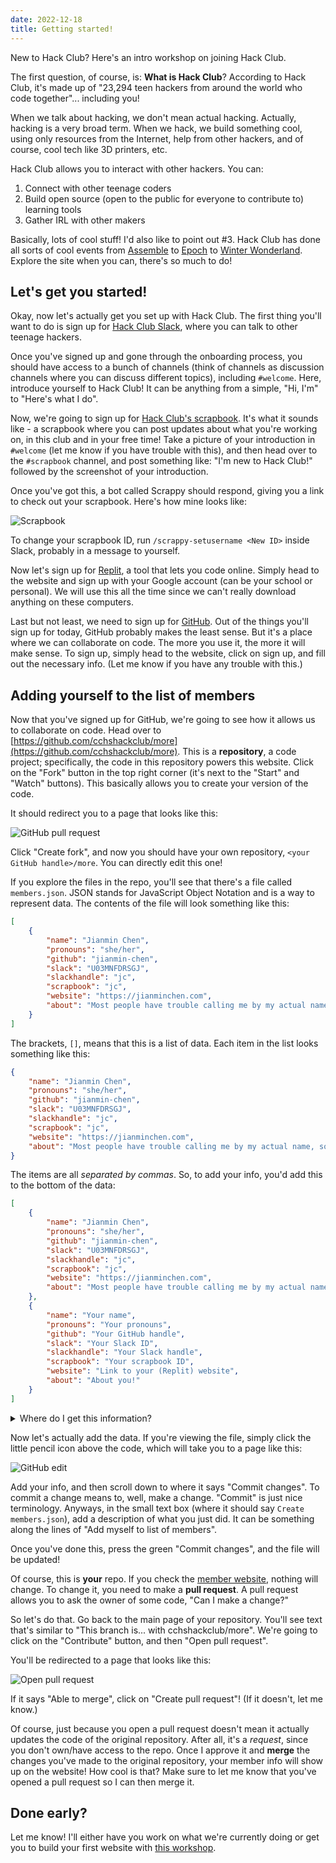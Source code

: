```yaml
---
date: 2022-12-18
title: Getting started!
---
```


New to Hack Club? Here's an intro workshop on joining Hack Club.

The first question, of course, is: **What is Hack Club**? According to Hack Club, it's made up of "23,294 teen hackers from around the world who code together"... including you!

When we talk about hacking, we don't mean actual hacking. Actually, hacking is a very broad term. When we hack, we build something cool, using only resources from the Internet, help from other hackers, and of course, cool tech like 3D printers, etc.

Hack Club allows you to interact with other hackers. You can:

1. Connect with other teenage coders
2. Build open source (open to the public for everyone to contribute to) learning tools
3. Gather IRL with other makers

Basically, lots of cool stuff! I'd also like to point out #3. Hack Club has done all sorts of cool events from [Assemble](https://assemble.hackclub.com) to [Epoch](https://epoch.hackclub.com) to [Winter Wonderland](https://hackclub.com/winter/). Explore the site when you can, there's so much to do!

## Let's get you started!

Okay, now let's actually get you set up with Hack Club. The first thing you'll want to do is sign up for [Hack Club Slack](https://hackclub.com/slack/?continent=North%20America), where you can talk to other teenage hackers.

Once you've signed up and gone through the onboarding process, you should have access to a bunch of channels (think of channels as discussion channels where you can discuss different topics), including `#welcome`. Here, introduce yourself to Hack Club! It can be anything from a simple, "Hi, I'm" to "Here's what I do".

Now, we're going to sign up for [Hack Club's scrapbook](https://scrapbook.hackclub.com/about). It's what it sounds like - a scrapbook where you can post updates about what you're working on, in this club and in your free time! Take a picture of your introduction in `#welcome` (let me know if you have trouble with this), and then head over to the `#scrapbook` channel, and post something like: "I'm new to Hack Club!" followed by the screenshot of your introduction.

Once you've got this, a bot called Scrappy should respond, giving you a link to check out your scrapbook. Here's how mine looks like:

![Scrapbook](/images/newcomers/scrapbook.png)

To change your scrapbook ID, run `/scrappy-setusername <New ID>` inside Slack, probably in a message to yourself.

Now let's sign up for [Replit](https://replit.com), a tool that lets you code online. Simply head to the website and sign up with your Google account (can be your school or personal). We will use this all the time since we can't really download anything on these computers.

Last but not least, we need to sign up for [GitHub](https://github.com). Out of the things you'll sign up for today, GitHub probably makes the least sense. But it's a place where we can collaborate on code. The more you use it, the more it will make sense. To sign up, simply head to the website, click on sign up, and fill out the necessary info. (Let me know if you have any trouble with this.)

## Adding yourself to the list of members

Now that you've signed up for GitHub, we're going to see how it allows us to collaborate on code. Head over to [https://github.com/cchshackclub/more](https://github.com/cchshackclub/more). This is a **repository**, a code project; specifically, the code in this repository powers this website. Click on the "Fork" button in the top right corner (it's next to the "Start" and "Watch" buttons). This basically allows you to create your version of the code.

It should redirect you to a page that looks like this:

![GitHub pull request](/images/newcomers/pull-request.png)

Click "Create fork", and now you should have your own repository, `<your GitHub handle>/more`. You can directly edit this one!

If you explore the files in the repo, you'll see that there's a file called `members.json`. JSON stands for JavaScript Object Notation and is a way to represent data. The contents of the file will look something like this:

```json
[
    {
        "name": "Jianmin Chen",
        "pronouns": "she/her",
        "github": "jianmin-chen",
        "slack": "U03MNFDRSGJ",
        "slackhandle": "jc",
        "scrapbook": "jc",
        "website": "https://jianminchen.com",
        "about": "Most people have trouble calling me by my actual name, so just call me Amanda! I discovered programming by accident when I found a book at my local library (in Brooklyn). I discovered Hack Club this spring (2022)."
    }
]
```

The brackets, `[]`, means that this is a list of data. Each item in the list looks something like this:

```json
{
    "name": "Jianmin Chen",
    "pronouns": "she/her",
    "github": "jianmin-chen",
    "slack": "U03MNFDRSGJ",
    "slackhandle": "jc",
    "scrapbook": "jc",
    "website": "https://jianminchen.com",
    "about": "Most people have trouble calling me by my actual name, so just call me Amanda! I discovered programming by accident when I found a book at my local library (in Brooklyn). I discovered Hack Club this spring (2022)."
}
```

The items are all _separated by commas_. So, to add your info, you'd add this to the bottom of the data:

```json
[
    {
        "name": "Jianmin Chen",
        "pronouns": "she/her",
        "github": "jianmin-chen",
        "slack": "U03MNFDRSGJ",
        "slackhandle": "jc",
        "scrapbook": "jc",
        "website": "https://jianminchen.com",
        "about": "Most people have trouble calling me by my actual name, so just call me Amanda! I discovered programming by accident when I found a book at my local library (in Brooklyn). I discovered Hack Club this spring (2022)."
    },
    {
        "name": "Your name",
        "pronouns": "Your pronouns",
        "github": "Your GitHub handle",
        "slack": "Your Slack ID",
        "slackhandle": "Your Slack handle",
        "scrapbook": "Your scrapbook ID",
        "website": "Link to your (Replit) website",
        "about": "About you!"
    }
]
```

<details>
    <summary>Where do I get this information?</summary>* `github`: Your username
    for GitHub! to change your member picture, change your GitHub avatar. * `slack`:
    Your Slack ID. To find this, go to Hack Club Slack, open up your profile (click
    your profile image in the top right corner > Profile), and then click on the
    hamburger menu > Copy member ID. * `slackhandle`: This is your display name on
    Slack. * `scrapbook`: This is your scrapbook ID, which you should have changed
    before. * `website`: If you already created a website with Replit, this is the
    link to that website. Otherwise, **you don't have to add this line**.
</details>

Now let's actually add the data. If you're viewing the file, simply click the little pencil icon above the code, which will take you to a page like this:

![GitHub edit](/images/newcomers/github-edit.png)

Add your info, and then scroll down to where it says "Commit changes". To commit a change means to, well, make a change. "Commit" is just nice terminology. Anyways, in the small text box (where it should say `Create members.json`), add a description of what you just did. It can be something along the lines of "Add myself to list of members".

Once you've done this, press the green "Commit changes", and the file will be updated!

Of course, this is **your** repo. If you check the [member website](/members), nothing will change. To change it, you need to make a **pull request**. A pull request allows you to ask the owner of some code, "Can I make a change?"

So let's do that. Go back to the main page of your repository. You'll see text that's similar to "This branch is... with cchshackclub/more". We're going to click on the "Contribute" button, and then "Open pull request".

You'll be redirected to a page that looks like this:

![Open pull request](/images/newcomers/open-pull-request.png)

If it says "Able to merge", click on "Create pull request"! (If it doesn't, let me know.)

Of course, just because you open a pull request doesn't mean it actually updates the code of the original repository. After all, it's a _request_, since you don't own/have access to the repo. Once I approve it and **merge** the changes you've made to the original repository, your member info will show up on the website! How cool is that? Make sure to let me know that you've opened a pull request so I can then merge it.

## Done early?

Let me know! I'll either have you work on what we're currently doing or get you to build your first website with [this workshop](https://workshops.hackclub.com/personal_website/).
